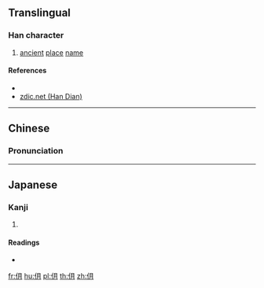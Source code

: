 {{character info/new}}
==Translingual==

===Han character===
{{Han char|rn=9|rad=人|as=04|sn=6|four=27220|canj=OB,XXOB|ids=⿰亻月}}

# [[ancient]] [[place]] [[name]]

====References====
* {{Han ref|kx=0094.160|dkj=00408|hdz=10124.150|uh=4EF4|ud=20212|bh=C9BA|bd=51642}}
* [http://www.zdic.net/zd/zi/ZdicE4ZdicBBZdicB4.htm zdic.net (Han Dian)]

----

==Chinese==
{{zh-forms}}

===Pronunciation===
{{zh-pron
|m=wò
|c=wut6
|mc=
|oc=
|ma=
|cat=pn
}}

----

==Japanese==

===Kanji===
{{ja-kanji|grade=|rs=人04}}

# {{defn|lang=ja|sort=人04}}

====Readings====
* {{ja-readings|on=[[がつ]] (gatsu), [[がち]] (gachi)|kun=}}

[[fr:仴]]
[[hu:仴]]
[[pl:仴]]
[[th:仴]]
[[zh:仴]]